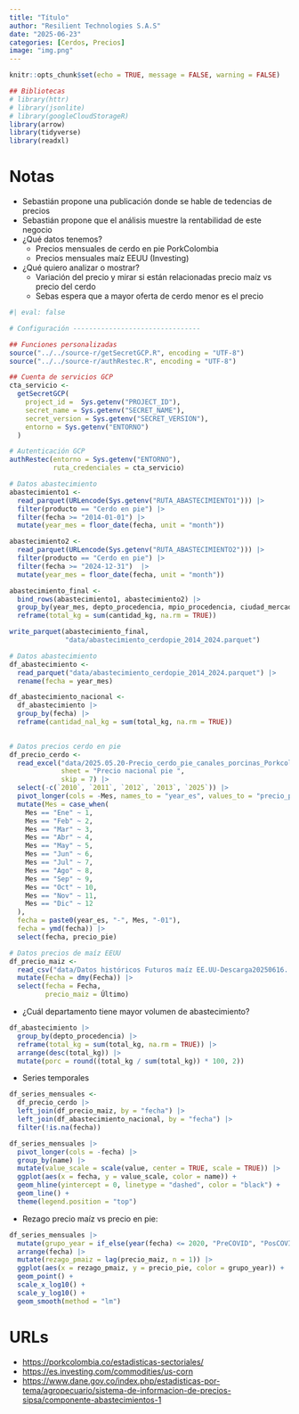 ```yaml
---
title: "Título"
author: "Resilient Technologies S.A.S"
date: "2025-06-23"
categories: [Cerdos, Precios]
image: "img.png"
---
```


```r
knitr::opts_chunk$set(echo = TRUE, message = FALSE, warning = FALSE)
```

```r
## Bibliotecas
# library(httr)
# library(jsonlite)
# library(googleCloudStorageR)
library(arrow)
library(tidyverse)
library(readxl)
```


# Notas

- Sebastián propone una publicación donde se hable de tedencias de precios
- Sebastián propone que el análisis muestre la rentabilidad de este negocio
- ¿Qué datos tenemos?
  - Precios mensuales de cerdo en pie PorkColombia
  - Precios mensuales maíz EEUU (Investing)
- ¿Qué quiero analizar o mostrar?
  - Variación del precio y mirar si están relacionadas precio maíz vs precio del cerdo
  - Sebas espera que a mayor oferta de cerdo menor es el precio
  
```r
#| eval: false

# Configuración --------------------------------

## Funciones personalizadas
source("../../source-r/getSecretGCP.R", encoding = "UTF-8")
source("../../source-r/authRestec.R", encoding = "UTF-8")

## Cuenta de servicios GCP
cta_servicio <-
  getSecretGCP(
    project_id =  Sys.getenv("PROJECT_ID"),
    secret_name = Sys.getenv("SECRET_NAME"),
    secret_version = Sys.getenv("SECRET_VERSION"),
    entorno = Sys.getenv("ENTORNO")
  )

# Autenticación GCP
authRestec(entorno = Sys.getenv("ENTORNO"),
           ruta_credenciales = cta_servicio)

# Datos abastecimiento
abastecimiento1 <-
  read_parquet(URLencode(Sys.getenv("RUTA_ABASTECIMIENTO1"))) |> 
  filter(producto == "Cerdo en pie") |> 
  filter(fecha >= "2014-01-01") |> 
  mutate(year_mes = floor_date(fecha, unit = "month"))

abastecimiento2 <-
  read_parquet(URLencode(Sys.getenv("RUTA_ABASTECIMIENTO2"))) |> 
  filter(producto == "Cerdo en pie") |>
  filter(fecha >= "2024-12-31")  |> 
  mutate(year_mes = floor_date(fecha, unit = "month"))

abastecimiento_final <-
  bind_rows(abastecimiento1, abastecimiento2) |>
  group_by(year_mes, depto_procedencia, mpio_procedencia, ciudad_mercado) |>
  reframe(total_kg = sum(cantidad_kg, na.rm = TRUE))

write_parquet(abastecimiento_final,
              "data/abastecimiento_cerdopie_2014_2024.parquet")
```

```r
# Datos abastecimiento
df_abastecimiento <-
  read_parquet("data/abastecimiento_cerdopie_2014_2024.parquet") |> 
  rename(fecha = year_mes)

df_abastecimiento_nacional <-
  df_abastecimiento |> 
  group_by(fecha) |> 
  reframe(cantidad_nal_kg = sum(total_kg, na.rm = TRUE))
  

# Datos precios cerdo en pie
df_precio_cerdo <-
  read_excel("data/2025.05.20-Precio_cerdo_pie_canales_porcinas_Porkcolombia.xlsx",
             sheet = "Precio nacional pie ",
             skip = 7) |> 
  select(-c(`2010`, `2011`, `2012`, `2013`, `2025`)) |> 
  pivot_longer(cols = -Mes, names_to = "year_es", values_to = "precio_pie") |> 
  mutate(Mes = case_when(
    Mes == "Ene" ~ 1,
    Mes == "Feb" ~ 2,
    Mes == "Mar" ~ 3,
    Mes == "Abr" ~ 4,
    Mes == "May" ~ 5,
    Mes == "Jun" ~ 6,
    Mes == "Jul" ~ 7,
    Mes == "Ago" ~ 8,
    Mes == "Sep" ~ 9,
    Mes == "Oct" ~ 10,
    Mes == "Nov" ~ 11,
    Mes == "Dic" ~ 12
  ),
  fecha = paste0(year_es, "-", Mes, "-01"),
  fecha = ymd(fecha)) |> 
  select(fecha, precio_pie)

# Datos precios de maíz EEUU
df_precio_maiz <-
  read_csv("data/Datos históricos Futuros maíz EE.UU-Descarga20250616..csv") |> 
  mutate(Fecha = dmy(Fecha)) |> 
  select(fecha = Fecha,
         precio_maiz = Último)
```

- ¿Cuál departamento tiene mayor volumen de abastecimiento?

```r
df_abastecimiento |> 
  group_by(depto_procedencia) |> 
  reframe(total_kg = sum(total_kg, na.rm = TRUE)) |> 
  arrange(desc(total_kg)) |> 
  mutate(porc = round((total_kg / sum(total_kg)) * 100, 2))
```

- Series temporales

```r
df_series_mensuales <-
  df_precio_cerdo |> 
  left_join(df_precio_maiz, by = "fecha") |> 
  left_join(df_abastecimiento_nacional, by = "fecha") |> 
  filter(!is.na(fecha))

df_series_mensuales |> 
  pivot_longer(cols = -fecha) |> 
  group_by(name) |> 
  mutate(value_scale = scale(value, center = TRUE, scale = TRUE)) |> 
  ggplot(aes(x = fecha, y = value_scale, color = name)) +
  geom_hline(yintercept = 0, linetype = "dashed", color = "black") +
  geom_line() +
  theme(legend.position = "top")
```


- Rezago precio maíz vs precio en pie:

```r
df_series_mensuales |> 
  mutate(grupo_year = if_else(year(fecha) <= 2020, "PreCOVID", "PosCOVID")) |> 
  arrange(fecha) |> 
  mutate(rezago_pmaiz = lag(precio_maiz, n = 1)) |> 
  ggplot(aes(x = rezago_pmaiz, y = precio_pie, color = grupo_year)) +
  geom_point() +
  scale_x_log10() +
  scale_y_log10() +
  geom_smooth(method = "lm")
```


# URLs

- <https://porkcolombia.co/estadisticas-sectoriales/>
- <https://es.investing.com/commodities/us-corn>
- <https://www.dane.gov.co/index.php/estadisticas-por-tema/agropecuario/sistema-de-informacion-de-precios-sipsa/componente-abastecimientos-1>
  